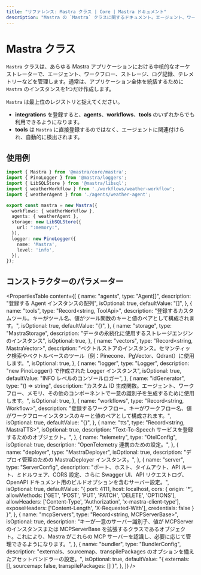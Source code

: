 ```yaml
---
title: "リファレンス: Mastra クラス | Core | Mastra ドキュメント"
description: "Mastra の `Mastra` クラスに関するドキュメント。エージェント、ワークフロー、MCP サーバー、サーバーエンドポイントを管理するための中核的なエントリポイントです。"
---
```


# Mastra クラス

`Mastra` クラスは、あらゆる Mastra アプリケーションにおける中核的なオーケストレーターで、エージェント、ワークフロー、ストレージ、ログ記録、テレメトリーなどを管理します。通常は、アプリケーション全体を統括するために `Mastra` のインスタンスを1つだけ作成します。

`Mastra` は最上位のレジストリと捉えてください。

- **integrations** を登録すると、**agents**、**workflows**、**tools** のいずれからでも利用できるようになります。
- **tools** は `Mastra` に直接登録するのではなく、エージェントに関連付けられ、自動的に検出されます。

## 使用例

```typescript filename="src/mastra/index.ts"
import { Mastra } from '@mastra/core/mastra';
import { PinoLogger } from '@mastra/loggers';
import { LibSQLStore } from '@mastra/libsql';
import { weatherWorkflow } from './workflows/weather-workflow';
import { weatherAgent } from './agents/weather-agent';

export const mastra = new Mastra({
  workflows: { weatherWorkflow },
  agents: { weatherAgent },
  storage: new LibSQLStore({
    url: ":memory:",
  }),
  logger: new PinoLogger({
    name: 'Mastra',
    level: 'info',
  }),
});
```

## コンストラクターのパラメーター

<PropertiesTable
  content={[
    {
      name: "agents",
      type: "Agent[]",
      description: "登録する Agent インスタンスの配列",
      isOptional: true,
      defaultValue: "[]",
    },
    {
      name: "tools",
      type: "Record<string, ToolApi>",
      description:
        "登録するカスタムツール。キーがツール名、値がツール関数のキーと値のペアとして構成されます。",
      isOptional: true,
      defaultValue: "{}",
    },
    {
      name: "storage",
      type: "MastraStorage",
      description: "データの永続化に使用するストレージエンジンのインスタンス",
      isOptional: true,
    },
    {
      name: "vectors",
      type: "Record<string, MastraVector>",
      description:
        "ベクトルストアのインスタンス。セマンティック検索やベクトルベースのツール（例：Pinecone、PgVector、Qdrant）に使用します。",
      isOptional: true,
    },
    {
      name: "logger",
      type: "Logger",
      description: "new PinoLogger() で作成された Logger インスタンス",
      isOptional: true,
      defaultValue: "INFO レベルのコンソールロガー",
    },
    {
      name: "idGenerator",
      type: "() => string",
      description: "カスタム ID 生成関数。エージェント、ワークフロー、メモリ、その他のコンポーネントで一意の識別子を生成するために使用します。",
      isOptional: true,
    },
    {
      name: "workflows",
      type: "Record<string, Workflow>",
      description:
        "登録するワークフロー。キーがワークフロー名、値がワークフローインスタンスのキーと値のペアとして構成されます。",
      isOptional: true,
      defaultValue: "{}",
    },
    {
      name: "tts",
      type: "Record<string, MastraTTS>",
      isOptional: true,
      description: "Text-To-Speech サービスを登録するためのオブジェクト。",
    },
    {
      name: "telemetry",
      type: "OtelConfig",
      isOptional: true,
      description: "OpenTelemetry 連携のための設定。",
    },
    {
      name: "deployer",
      type: "MastraDeployer",
      isOptional: true,
      description: "デプロイ管理のための MastraDeployer インスタンス。",
    },
    {
      name: "server",
      type: "ServerConfig",
      description:
        "ポート、ホスト、タイムアウト、API ルート、ミドルウェア、CORS 設定、さらに Swagger UI、API リクエストログ、OpenAPI ドキュメント用のビルドオプションを含むサーバー設定。",
      isOptional: true,
      defaultValue:
        "{ port: 4111, host: localhost,  cors: { origin: '*', allowMethods: ['GET', 'POST', 'PUT', 'PATCH', 'DELETE', 'OPTIONS'], allowHeaders: ['Content-Type', 'Authorization', 'x-mastra-client-type'], exposeHeaders: ['Content-Length', 'X-Requested-With'], credentials: false } }",
    },
    {
      name: "mcpServers",
      type: "Record<string, MCPServerBase>",
      isOptional: true,
      description:
        "キーが一意のサーバー識別子、値が MCPServer のインスタンスまたは MCPServerBase を拡張するクラスであるオブジェクト。これにより、Mastra がこれらの MCP サーバーを認識し、必要に応じて管理できるようになります。",
    },
    {
      name: "bundler",
      type: "BundlerConfig",
      description: "externals、sourcemap、transpilePackages のオプションを備えたアセットバンドラーの設定。",
      isOptional: true,
      defaultValue: "{ externals: [], sourcemap: false, transpilePackages: [] }",
    },
  ]}
/>